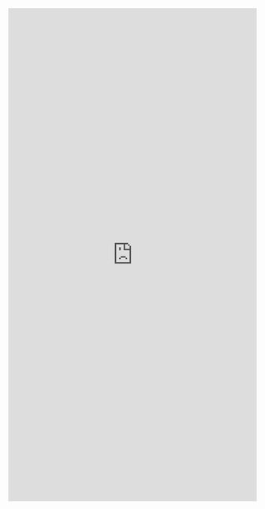 <!---Lab1 Protein Separation-->

<iframe id="learnR" src="https://bser2.bse.vt.edu:3838/protein-separation/" style="border: 0px solid black; width: 100%; min-height: 1000px"></iframe>
